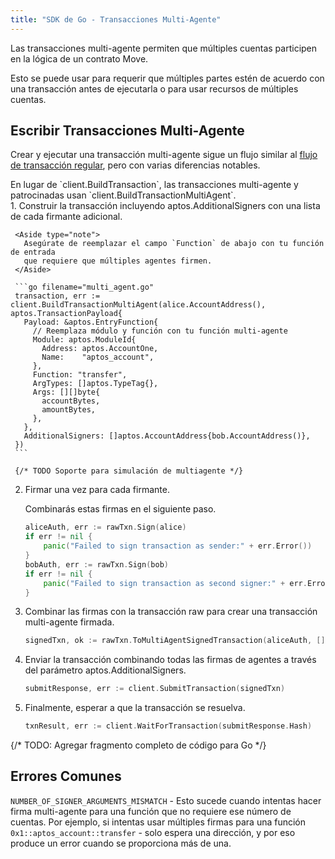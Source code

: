 ```yaml
---
title: "SDK de Go - Transacciones Multi-Agente"
---
```



Las transacciones multi-agente permiten que múltiples cuentas participen en la lógica de
un contrato Move.

Esto se puede usar para requerir que múltiples partes estén de acuerdo con una transacción antes de
ejecutarla o para usar recursos de múltiples cuentas.

## Escribir Transacciones Multi-Agente

Crear y ejecutar una transacción multi-agente sigue un flujo similar al
[flujo de transacción regular](../../../../../../build/sdks/go-sdk/building-transactions), pero con varias
diferencias notables.

<Aside type="note">
  En lugar de `client.BuildTransaction`, las transacciones multi-agente y patrocinadas
  usan `client.BuildTransactionMultiAgent`.
</Aside>

<Steps>
  1. Construir la transacción incluyendo aptos.AdditionalSigners con una lista de cada firmante adicional.

     <Aside type="note">
       Asegúrate de reemplazar el campo `Function` de abajo con tu función de entrada
       que requiere que múltiples agentes firmen.
     </Aside>

     ```go filename="multi_agent.go"
     transaction, err := client.BuildTransactionMultiAgent(alice.AccountAddress(), aptos.TransactionPayload{
       Payload: &aptos.EntryFunction{
         // Reemplaza módulo y función con tu función multi-agente
         Module: aptos.ModuleId{
           Address: aptos.AccountOne,
           Name:    "aptos_account",
         },
         Function: "transfer",
         ArgTypes: []aptos.TypeTag{},
         Args: [][]byte{
           accountBytes,
           amountBytes,
         },
       },
       AdditionalSigners: []aptos.AccountAddress{bob.AccountAddress()},
     })
     ```

     {/* TODO Soporte para simulación de multiagente */}

  2. Firmar una vez para cada firmante.

     Combinarás estas firmas en el siguiente paso.

     ```go filename="multi_agent.go"
     aliceAuth, err := rawTxn.Sign(alice)
     if err != nil {
         panic("Failed to sign transaction as sender:" + err.Error())
     }
     bobAuth, err := rawTxn.Sign(bob)
     if err != nil {
         panic("Failed to sign transaction as second signer:" + err.Error())
     }
     ```

  3. Combinar las firmas con la transacción raw para crear una transacción multi-agente firmada.

     ```go filename="multi_agent.go"
     signedTxn, ok := rawTxn.ToMultiAgentSignedTransaction(aliceAuth, []crypto.AccountAuthenticator{bobAuth})
     ```

  4. Enviar la transacción combinando todas las firmas de agentes a través del parámetro aptos.AdditionalSigners.

     ```go filename="multi_agent.go"
     submitResponse, err := client.SubmitTransaction(signedTxn)
     ```

  5. Finalmente, esperar a que la transacción se resuelva.

     ```go filename="multi_agent.go"
     txnResult, err := client.WaitForTransaction(submitResponse.Hash)
     ```
</Steps>

{/* TODO: Agregar fragmento completo de código para Go */}

## Errores Comunes

`NUMBER_OF_SIGNER_ARGUMENTS_MISMATCH` - Esto sucede cuando intentas
hacer firma multi-agente para una función que no requiere ese número de
cuentas. Por ejemplo, si intentas usar múltiples firmas para una
función `0x1::aptos_account::transfer` - solo espera una dirección, y por eso
produce un error cuando se proporciona más de una.
